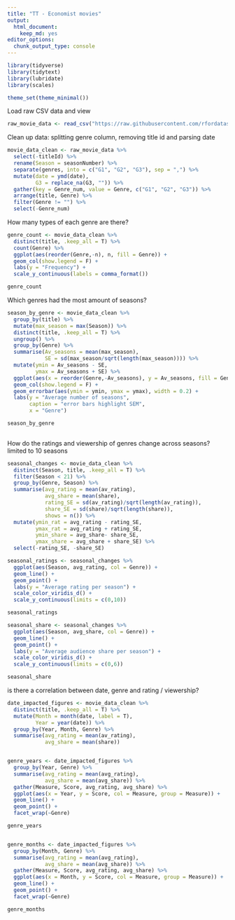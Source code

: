 ```yaml
---
title: "TT - Economist movies"
output: 
  html_document: 
    keep_md: yes
editor_options: 
  chunk_output_type: console
---
```


```r
library(tidyverse)
library(tidytext)
library(lubridate)
library(scales)

theme_set(theme_minimal())
```

Load raw CSV data and view
```r
raw_movie_data <- read_csv("https://raw.githubusercontent.com/rfordatascience/tidytuesday/master/data/2019/2019-01-08/IMDb_Economist_tv_ratings.csv")
```

Clean up data: splitting genre column, removing title id and parsing date
```r
movie_data_clean <- raw_movie_data %>%
  select(-titleId) %>%
  rename(Season = seasonNumber) %>%
  separate(genres, into = c("G1", "G2", "G3"), sep = ",") %>%
  mutate(date = ymd(date),
         G3 = replace_na(G3, "")) %>%
  gather(key = Genre_num, value = Genre, c("G1", "G2", "G3")) %>%
  arrange(title, Genre) %>%
  filter(Genre != "") %>%
  select(-Genre_num)
```

How many types of each genre are there?
```r
genre_count <- movie_data_clean %>%
  distinct(title, .keep_all = T) %>%  
  count(Genre) %>%
  ggplot(aes(reorder(Genre,-n), n, fill = Genre)) +
  geom_col(show.legend = F) +
  labs(y = "Frequency") +
  scale_y_continuous(labels = comma_format())

genre_count
```


Which genres had the most amount of seasons?
```r
season_by_genre <- movie_data_clean %>%
  group_by(title) %>%
  mutate(max_season = max(Season)) %>%
  distinct(title, .keep_all = T) %>%
  ungroup() %>%
  group_by(Genre) %>%
  summarise(Av_seasons = mean(max_season),
            SE = sd(max_season/sqrt(length(max_season)))) %>%
  mutate(ymin = Av_seasons - SE,
         ymax = Av_seasons + SE) %>%
  ggplot(aes(x = reorder(Genre,-Av_seasons), y = Av_seasons, fill = Genre)) +
  geom_col(show.legend = F) +
  geom_errorbar(aes(ymin = ymin, ymax = ymax), width = 0.2) +
  labs(y = "Average number of seasons",
       caption = "error bars highlight SEM",
       x = "Genre")

season_by_genre
  
```

How do the ratings and viewership of genres change across seasons? 
limited to 10 seasons
```r
seasonal_changes <- movie_data_clean %>%
  distinct(Season, title, .keep_all = T) %>%
  filter(Season < 21) %>%
  group_by(Genre, Season) %>%
  summarise(avg_rating = mean(av_rating),
            avg_share = mean(share),
            rating_SE = sd(av_rating)/sqrt(length(av_rating)),
            share_SE = sd(share)/sqrt(length(share)),
            shows = n()) %>%
  mutate(ymin_rat = avg_rating - rating_SE,
         ymax_rat = avg_rating + rating_SE,
         ymin_share = avg_share- share_SE,
         ymax_share = avg_share + share_SE) %>%
  select(-rating_SE, -share_SE)

seasonal_ratings <- seasonal_changes %>%
  ggplot(aes(Season, avg_rating, col = Genre)) +
  geom_line() +
  geom_point() +
  labs(y = "Average rating per season") +
  scale_color_viridis_d() +
  scale_y_continuous(limits = c(0,10))

seasonal_ratings

seasonal_share <- seasonal_changes %>%
  ggplot(aes(Season, avg_share, col = Genre)) +
  geom_line() +
  geom_point() +
  labs(y = "Average audience share per season") +
  scale_color_viridis_d() +
  scale_y_continuous(limits = c(0,6))

seasonal_share

```


is there a correlation between date, genre and rating / viewership?
```r
date_impacted_figures <- movie_data_clean %>%
  distinct(title, .keep_all = T) %>%
  mutate(Month = month(date, label = T),
         Year = year(date)) %>%
  group_by(Year, Month, Genre) %>%
  summarise(avg_rating = mean(av_rating),
            avg_share = mean(share))


genre_years <- date_impacted_figures %>%
  group_by(Year, Genre) %>%
  summarise(avg_rating = mean(avg_rating),
            avg_share = mean(avg_share)) %>%
  gather(Measure, Score, avg_rating, avg_share) %>%
  ggplot(aes(x = Year, y = Score, col = Measure, group = Measure)) +
  geom_line() +
  geom_point() +
  facet_wrap(~Genre)

genre_years


genre_months <- date_impacted_figures %>%
  group_by(Month, Genre) %>%
  summarise(avg_rating = mean(avg_rating),
            avg_share = mean(avg_share)) %>%
  gather(Measure, Score, avg_rating, avg_share) %>%
  ggplot(aes(x = Month, y = Score, col = Measure, group = Measure)) +
  geom_line() +
  geom_point() +
  facet_wrap(~Genre)

genre_months
  
```

